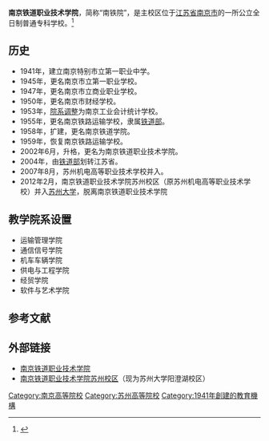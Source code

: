 {{高校
| name = 南京铁道职业技术学院
| image =
| logo =
| motto =
| rector =钱吉奎
| type = 公立
| established =1941年
| location = [[中华人民共和国|中华人民共和国]][[江苏省|江苏省]][[南京市|南京市]]
| students =
| staff =
| campus =
| address =南京市浦口区珍珠南路65号
| telephone =
| area =2066亩
| sports =
| website =http://www.njrts.edu.cn
}}
'''南京铁道职业技术学院'''，简称“南铁院”，是主校区位于[[江苏省|江苏省]][[南京市|南京市]]的一所公立全日制普通专科学校。<ref>{{Cite web |url=http://www.njrts.edu.cn/xygk_xyjj.php |title=南京铁道职业技术学院 |accessdate=2010-10-24 |archive-date=2010-12-30 |archive-url=https://web.archive.org/web/20101230045414/http://www.njrts.edu.cn/xygk_xyjj.php |dead-url=yes }}</ref>

== 历史 ==
*1941年，建立南京特别市立第一职业中学。
*1945年，更名南京市立第一职业学校。
*1947年，更名南京市立商业职业学校。
*1950年，更名南京市财经学校。
*1953年，[[院系调整|院系调整]]为南京工业会计统计学校。
*1955年，更名南京铁路运输学校，隶属[[中华人民共和国铁道部|铁道部]]。
*1958年，扩建，更名南京铁道学院。
*1959年，恢复南京铁路运输学校。
*2002年6月，升格，更名为南京铁道职业技术学院。
*2004年，由[[中华人民共和国铁道部|铁道部]]划转江苏省。
*2007年8月，苏州机电高等职业技术学校并入。
*2012年2月，南京铁道职业技术学院苏州校区（原苏州机电高等职业技术学校）并入[[苏州大学阳澄湖校区|苏州大学]]，脱离南京铁道职业技术学院

== 教学院系设置 ==
   
*运输管理学院
*通信信号学院
*机车车辆学院
*供电与工程学院
*经贸学院
*软件与艺术学院

== 参考文献 ==
{{reflist}}
== 外部链接 ==
* [http://www.njrts.edu.cn 南京铁道职业技术学院] {{Wayback|url=http://www.njrts.edu.cn/ |date=20200921134437 }}
* [https://web.archive.org/web/20100826041029/http://www.sztjx.cn/sztjx 南京铁道职业技术学院苏州校区]（现为苏州大学阳澄湖校区）

{{Univ-stub}}
{{江苏高等院校}}
[[Category:南京高等院校|Category:南京高等院校]]
[[Category:苏州高等院校|Category:苏州高等院校]]
[[Category:1941年創建的教育機構|Category:1941年創建的教育機構]]